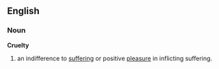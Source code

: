 ==English==
===Noun===
'''Cruelty'''
# an indifference to [[suffering]] or positive [[pleasure]] in inflicting suffering.